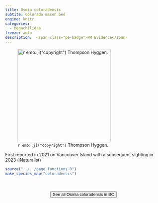 ```yaml
---
title: Osmia coloradensis
subtite: Colorado mason bee
engine: knitr
categories:
  - Megachilidae
freeze: auto
description:  <span class="pe-badge">PM Evidence</span>
---
```

![`r emo::ji("copyright")` Thompson Hyggen.](https://inaturalist-open-data.s3.amazonaws.com/photos/305339669/medium.jpeg){height=300}

First reported in 2021 on Vancouver Island with a subsequent sighting in 2023 (iNaturalist)



```r
source("../../page_functions.R")
make_species_map("coloradensis")
```
<br><br>
<center>


<a href="https://inaturalist.ca/observations?place_id=7085&subview=map&taxon_id=226667"><button type="button" class="btn btn-secondary">See all Osmia coloradensis in BC <i class="fa-solid fa-arrow-up-right-from-square"></i> </button></a>
</center>
